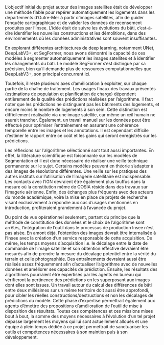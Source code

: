 L'objectif initial du projet autour des images satellites était de développer une méthode fiable pour repérer automatiquement les logements dans les départements d'Outre-Mer à partir d'images satellites, afin de guider l'enquête cartographique et de valider les données de recensement produites par l'Insee. L'idée était de suivre les évolutions du bâti, c'est-à-dire identifier les nouvelles constructions et les démolitions, dans des environnements où les données administratives sont souvent insuffisantes.


En explorant différentes architectures de deep learning, notamment UNet, DeepLabV3+, et SegFormer, nous avons démontré la capacité de ces modèles à segmenter automatiquement les images satellites et à identifier les changements du bâti. Le modèle SegFormer s'est distingué par sa précision, bien qu'il demande plus de ressources computationnelles que DeepLabV3+, son principal concurrent ici.


<!-- phrase sur les stat faites par la dmtr -->


Toutefois, il reste plusieurs axes d'amélioration à exploiter, sur chaque partie de la chaîne de traitement. Les usages finaux des travaux présentés (estimations de population et planification de charge) dépendent entièrement de la qualité des prédictions réalisées par l’algorithme. Il faut noter que les prédictions ne distinguent pas les bâtiments des logements, et encore moins le nombre de logements à son sein. Cette distinction est difficilement réalisable via une image satellite, car même un œil humain ne saurait trancher. Également, un travail manuel sur les données peut être effectué pour optimiser l'entraînement en assurant une cohérence temporelle entre les images et les annotations. Il est cependant difficile d’estimer le rapport entre ce coût et les gains qui seront enregistrés sur les prédictions.


Les réflexions sur l’algorithme sélectionné sont tout aussi importantes. En effet, la littérature scientifique est foisonnante sur les modèles de Segmentation et il est donc nécessaire de réaliser une veille technique permanente sur le sujet. Certains modèles peuvent en théorie s’adapter à des images de résolutions différentes. Une veille sur les pratiques des autres instituts sur l’utilisation de l’imagerie satellitaire est indispensable. Les contacts avec l'IGN devraient être également plus touffus dans la mesure où la constitution même de COSIA réside dans des travaux sur l’imagerie aérienne. Enfin, des échanges plus fréquents avec des acteurs du monde académique, voire la mise en place de projets de recherche visant exclusivement à répondre aux cas d’usages mentionnés en
introduction, profiteraient grandement à l’avancée du projet.


Du point de vue opérationnel seulement, partant du principe que la méthode de constitution des données et le choix de l’algorithme sont arrêtés, l’intégration de l’outil dans le processus de production Insee n’est pas aisée. En amont déjà, l’obtention des images devrait être internalisée à
l’Insee avec la création d’un service responsable de cette acquisition. De même, les temps moyens d’acquisition i.e. le décalage entre la date de commande de l’image satellite et son obtention effective devraient être mesurés afin de prendre la mesure du décalage potentiel entre la vérité du
terrain et celle photographiée.
Des entraînements devraient aussi être réalisés assez fréquemment afin d’actualiser l’algorithme avec de nouvelles données et améliorer ses capacités de prédiction. Ensuite, les résultats des algorithmes pourraient être expertisés par les agents en bureau qui vérifieront la pertinence des
prédictions en les superposant aux images dont elles sont issues. Un travail autour du calcul des différences de bâti entre deux millésimes sur un même territoire doit aussi être approfondi, pour cibler les réelles constructions/destructions et non les décalages de prédictions du modèle. Cette phase d’expertise permettrait également aux agents d’émettre des propositions d’amélioration de l’outil de mise à disposition des résultats.
Toutes ces compétences et ces missions mises bout à bout, la somme des moyens nécessaires à l’évolution d’un tel projet dépasse largement les moyens qui lui sont actuellement alloués et une équipe à plein temps dédiée à ce projet permettrait de sanctuariser les outils et compétences nécessaires à son maintien puis à son développement.
